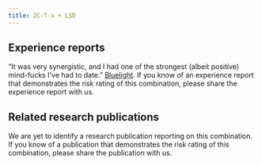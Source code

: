 ---
title: 2C-T-x + LSD
---

## Experience reports

“It was very synergistic, and I had one of the strongest (albeit positive) mind-fucks I've had to date.” [Bluelight](https://bluelight.org/xf/threads/mushrooms-2c-t-2-good-combo.561392/).
 If you know of an experience report that demonstrates the risk rating of this combination, please share the experience report with us.


## Related research publications

We are yet to identify a research publication reporting on this combination. If you know of a publication that demonstrates the risk rating of this combination, please share the publication with us.

